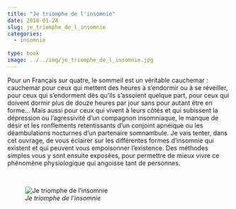 ```yaml
---
title: "Je triomphe de l'insomnie"
date: 2018-01-24
slug: je_triomphe_de_l_insomnie
categories:
  - insomnie
  
type: book
image: ../../img/je_triomphe_de_l_insomnie.jpg
---
```


Pour un Français sur quatre, le sommeil est un véritable cauchemar : cauchemar pour ceux qui mettent des heures à s’endormir ou à se réveiller, pour ceux qui s’endorment dès qu’ils s’assoient quelque part, pour ceux qui doivent dormir plus de douze heures par jour sans pour autant être en forme…
Mais aussi pour ceux qui vivent à leurs côtés et qui subissent la dépression ou l’agressivité d’un compagnon insomniaque, le manque de désir et les ronflements retentissants d’un conjoint apnéique ou les déambulations nocturnes d’un partenaire somnambule.
Je vais tenter, dans cet ouvrage, de vous éclairer sur les différentes formes d’insomnie qui existent et qui peuvent vous empoisonner l’existence.
Des méthodes simples vous y sont ensuite exposées, pour permettre de mieux vivre ce phénomène physiologique qui angoisse tant de personnes.

<br>

![_Je triomphe de l'insomnie_](../../img/je_triomphe_de_l_insomnie.jpg)
